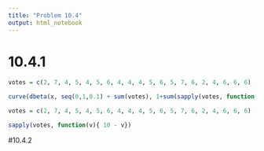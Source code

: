 ```yaml
---
title: "Problem 10.4"
output: html_notebook
---
```

# 10.4.1
```r
votes = c(2, 7, 4, 5, 4, 5, 6, 4, 4, 4, 5, 6, 5, 7, 6, 2, 4, 6, 6, 6)
```



```r
curve(dbeta(x, seq(0,1,0.1) + sum(votes), 1+sum(sapply(votes, function(v){ 10 - v}))), xlab = "theta", ylab = "pdf")
```

```r
votes = c(2, 7, 4, 5, 4, 5, 6, 4, 4, 4, 5, 6, 5, 7, 6, 2, 4, 6, 6, 6)
```
```r
sapply(votes, function(v){ 10 - v})
```

#10.4.2

```r

```

